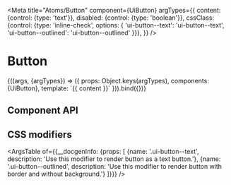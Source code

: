 
<Meta
  title="Atoms/Button"
  component={UiButton}
  argTypes={{
    content: {control: {type: 'text'}},
    disabled: {control: {type: 'boolean'}},
    cssClass: {control: {type: 'inline-check', options: {
      'ui-button--text': 'ui-button--text',
      'ui-button--outlined': 'ui-button--outlined'
    }}},
  }}
/>

# Button
<Canvas>
  <Story
    name="Common"
    args={{
      content: 'Next'
    }}
  >
    {((args, {argTypes}) => ({
      props: Object.keys(argTypes),
      components: {UiButton},
      template: `<UiButton
        :class="cssClass"
        :disabled="disabled"
      >{{ content }}</UiButton>`
    })).bind({})}
  </Story>
</Canvas>

<ArgsTable story='Common' />

## Component API
<ArgsTable of={UiButton} />

## CSS modifiers
<ArgsTable of={{__docgenInfo: {props: [
  {name: '.ui-button--text', description: 'Use this modifier to render button as a text button.'},
  {name: '.ui-button--outlined', description: 'Use this modifier to render button with border and without background.'}
]}}} />
